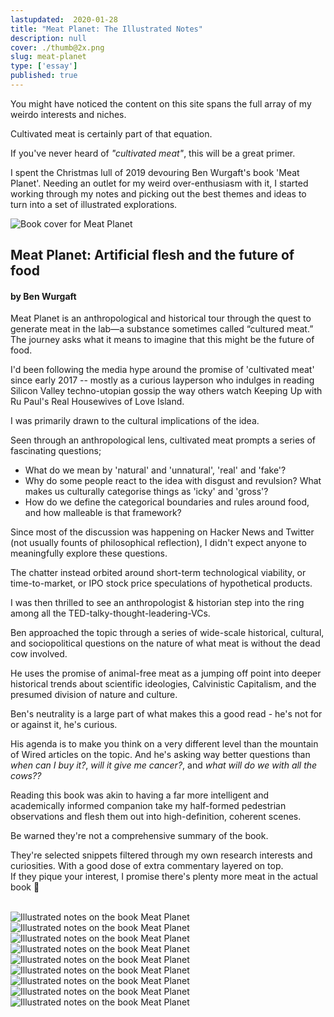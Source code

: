 ```yaml
---
lastupdated:  2020-01-28
title: "Meat Planet: The Illustrated Notes"
description: null
cover: ./thumb@2x.png
slug: meat-planet
type: ['essay']
published: true
---
```


You might have noticed the content on this site spans the full array of my weirdo interests and niches. 

Cultivated meat is certainly part of that equation. 

If you've never heard of *"cultivated meat"*, this will be a great primer.

I spent the Christmas lull of 2019 devouring Ben Wurgaft's book 'Meat Planet'. 
Needing an outlet for my weird over-enthusiasm with it, I started working through my notes and picking out the best themes and ideas to turn into a set of illustrated explorations.

<TwoCol alignItems='start' imgPadding='2em'>

<img src="https://images.ucpress.edu/covers/isbn13/9780520295537.jpg" alt="Book cover for Meat Planet" />

<span>

## Meat Planet: Artificial flesh and the future of food

#### by Ben Wurgaft

Meat Planet is an anthropological and historical tour through the quest to generate meat in the lab—a substance sometimes called “cultured meat.” The journey asks what it means to imagine that this might be the future of food.

</span>


</TwoCol>

I'd been following the media hype around the promise of 'cultivated meat' since early 2017 -- mostly as a curious layperson who indulges in reading Silicon Valley techno-utopian gossip the way others watch Keeping Up with Ru Paul's Real Housewives of Love Island.

I was primarily drawn to the cultural implications of the idea.

Seen through an anthropological lens, cultivated meat prompts a series of fascinating questions;
- What do we mean by 'natural' and 'unnatural', 'real' and 'fake'?
- Why do some people react to the idea with disgust and revulsion? What makes us culturally categorise things as 'icky' and 'gross'?
- How do we define the categorical boundaries and rules around food, and how malleable is that framework?

Since most of the discussion was happening on Hacker News and Twitter (not usually founts of philosophical reflection), I didn't expect anyone to meaningfully explore these questions.

The chatter instead orbited around short-term technological viability, or time-to-market, or IPO stock price speculations of hypothetical products.

I was then thrilled to see an anthropologist & historian step into the ring among all the TED-talky-thought-leadering-VCs.

Ben approached the topic through a series of wide-scale historical, cultural, and sociopolitical questions on the nature of what meat is without the dead cow involved.

He uses the promise of animal-free meat as a jumping off point into deeper historical trends about scientific ideologies, Calvinistic Capitalism, and the presumed division of nature and culture.

Ben's neutrality is a large part of what makes this a good read - he's not for or against it, he's curious.

His agenda is to make you think on a very different level than the mountain of Wired articles on the topic. And he's asking way better questions than *when can I buy it?*, *will it give me cancer?*, and *what will do we with all the cows??*

Reading this book was akin to having a far more intelligent and academically informed companion take my half-formed pedestrian observations and flesh them out into high-definition, coherent scenes.

Be warned they're not a comprehensive summary of the book.

They're selected snippets filtered through my own research interests and curiosities. With a good dose of extra commentary layered on top.   
If they pique your interest, I promise there's plenty more meat in the actual book <span>🍖</span>

<br />

<Image src="https://res.cloudinary.com/dg3gyk0gu/image/upload/c_scale,f_auto,q_100,w_1200/v1589316249/maggieappleton.com/meat-planet/meat-1.jpg" alt="Illustrated notes on the book Meat Planet" />

<Image src="https://res.cloudinary.com/dg3gyk0gu/image/upload/c_scale,f_auto,q_100,w_1200/v1589316257/maggieappleton.com/meat-planet/meat-2.jpg" alt="Illustrated notes on the book Meat Planet" />

<Image src="https://res.cloudinary.com/dg3gyk0gu/image/upload/c_scale,f_auto,q_100,w_1200/v1589316258/maggieappleton.com/meat-planet/meat-3.jpg" alt="Illustrated notes on the book Meat Planet" />

<Image src="https://res.cloudinary.com/dg3gyk0gu/image/upload/c_scale,f_auto,q_100,w_1200/v1589316244/maggieappleton.com/meat-planet/meat-4.jpg" alt="Illustrated notes on the book Meat Planet" />

<Image src="https://res.cloudinary.com/dg3gyk0gu/image/upload/c_scale,f_auto,q_100,w_1200/v1589316250/maggieappleton.com/meat-planet/meat-5.jpg" alt="Illustrated notes on the book Meat Planet" />

<Image src="https://res.cloudinary.com/dg3gyk0gu/image/upload/c_scale,f_auto,q_100,w_1200/v1589316254/maggieappleton.com/meat-planet/meat-6.jpg" alt="Illustrated notes on the book Meat Planet" />

<Image src="https://res.cloudinary.com/dg3gyk0gu/image/upload/c_scale,f_auto,q_100,w_1200/v1589316259/maggieappleton.com/meat-planet/meat-7.jpg" alt="Illustrated notes on the book Meat Planet" />

<Image src="https://res.cloudinary.com/dg3gyk0gu/image/upload/c_scale,f_auto,q_100,w_1200/v1589316257/maggieappleton.com/meat-planet/meat-8.jpg" alt="Illustrated notes on the book Meat Planet" />

<Image src="https://res.cloudinary.com/dg3gyk0gu/image/upload/c_scale,f_auto,q_100,w_1200/v1589316251/maggieappleton.com/meat-planet/meat-9.jpg" alt="Illustrated notes on the book Meat Planet" />

